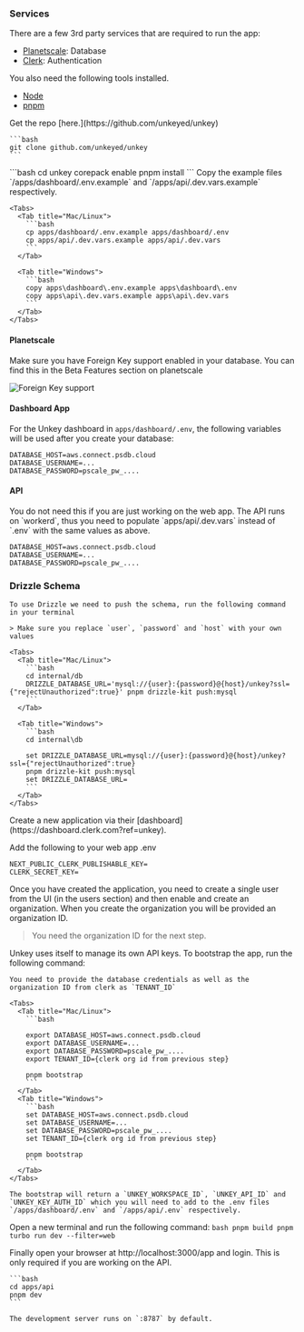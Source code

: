 ### Services

There are a few 3rd party services that are required to run the app:

- [Planetscale](https://planetscale.com?ref=unkey): Database
- [Clerk](https://clerk.com?ref=unkey): Authentication

You also need the following tools installed.

- [Node](https://nodejs.org)
- [pnpm](https://pnpm.io/installation)


<Steps titleSize="h3">
  <Step title="Setup" >
    Get the repo [here.](https://github.com/unkeyed/unkey)

    ```bash
    git clone github.com/unkeyed/unkey
    ```


  </Step>

  <Step title="Install">
    ```bash
    cd unkey
    corepack enable
    pnpm install
    ```

  </Step>

  <Step title="Environment variable files">
  Copy the example files `/apps/dashboard/.env.example` and `/apps/api/.dev.vars.example` respectively.

    <Tabs>
      <Tab title="Mac/Linux">
        ```bash
        cp apps/dashboard/.env.example apps/dashboard/.env
        cp apps/api/.dev.vars.example apps/api/.dev.vars
        ```
      </Tab>

      <Tab title="Windows">
        ```bash
        copy apps\dashboard\.env.example apps\dashboard\.env
        copy apps\api\.dev.vars.example apps\api\.dev.vars
        ```
      </Tab>
    </Tabs>
</Step>

  <Step title="Prepare Database">

  #### Planetscale
  Make sure you have Foreign Key support enabled in your database. You can find this in the Beta Features section on planetscale
<Frame caption="Add Foreign Key support">
  <img src="/images/planetscale-foreign.png" alt="Foreign Key support"/>
</Frame>


  #### Dashboard App
  For the Unkey dashboard in `apps/dashboard/.env`, the following variables will be used after you create your database:

  ```
  DATABASE_HOST=aws.connect.psdb.cloud
  DATABASE_USERNAME=...
  DATABASE_PASSWORD=pscale_pw_....
  ```

  #### API

  <Info>
  You do not need this if you are just working on the web app.
</Info>
  The API runs on `workerd`, thus you need to populate `apps/api/.dev.vars` instead of `.env` with the same values as above.

  ```
  DATABASE_HOST=aws.connect.psdb.cloud
  DATABASE_USERNAME=...
  DATABASE_PASSWORD=pscale_pw_....
  ```



  ### Drizzle Schema
    To use Drizzle we need to push the schema, run the following command in your terminal

    > Make sure you replace `user`, `password` and `host` with your own values

    <Tabs>
      <Tab title="Mac/Linux">
        ```bash
        cd internal/db
        DRIZZLE_DATABASE_URL='mysql://{user}:{password}@{host}/unkey?ssl={"rejectUnauthorized":true}' pnpm drizzle-kit push:mysql
        ```
      </Tab>

      <Tab title="Windows">
        ```bash
        cd internal\db

        set DRIZZLE_DATABASE_URL=mysql://{user}:{password}@{host}/unkey?ssl={"rejectUnauthorized":true}
        pnpm drizzle-kit push:mysql
        set DRIZZLE_DATABASE_URL=
        ```
      </Tab>
    </Tabs>
  </Step>

  <Step title="Clerk">
  Create a new application via their [dashboard](https://dashboard.clerk.com?ref=unkey).

  Add the following to your web app .env
  ```
  NEXT_PUBLIC_CLERK_PUBLISHABLE_KEY=
  CLERK_SECRET_KEY=
  ```

  Once you have created the application, you need to create a single user from the UI (in the users section) and then enable and create an organization. When you create the organization you will be provided an organization ID.

  > You need the organization ID for the next step.

  </Step>
  <Step title="Bootstrap">
    Unkey uses itself to manage its own API keys. To bootstrap the app, run the following command:

    You need to provide the database credentials as well as the organization ID from clerk as `TENANT_ID`

    <Tabs>
      <Tab title="Mac/Linux">
        ```bash

        export DATABASE_HOST=aws.connect.psdb.cloud
        export DATABASE_USERNAME=...
        export DATABASE_PASSWORD=pscale_pw_....
        export TENANT_ID={clerk org id from previous step}

        pnpm bootstrap
        ```
      </Tab>
      <Tab title="Windows">
        ```bash
        set DATABASE_HOST=aws.connect.psdb.cloud
        set DATABASE_USERNAME=...
        set DATABASE_PASSWORD=pscale_pw_....
        set TENANT_ID={clerk org id from previous step}

        pnpm bootstrap
        ```
      </Tab>
    </Tabs>

    The bootstrap will return a `UNKEY_WORKSPACE_ID`, `UNKEY_API_ID` and `UNKEY_KEY_AUTH_ID` which you will need to add to the .env files `/apps/dashboard/.env` and `/apps/api/.env` respectively.

  </Step>


  <Step title="Run app">

  Open a new terminal and run the following command:
    ```bash
    pnpm build
    pnpm turbo run dev --filter=web
    ```
  </Step>

  <Step title="Develop">
    Finally open your browser at http://localhost:3000/app and login.
  </Step>

  <Step title="Run the api">
  <Info>
  This is only required if you are working on the API.
  </Info>


    ```bash
    cd apps/api
    pnpm dev
    ```

    The development server runs on `:8787` by default.
  </Step>
</Steps>
